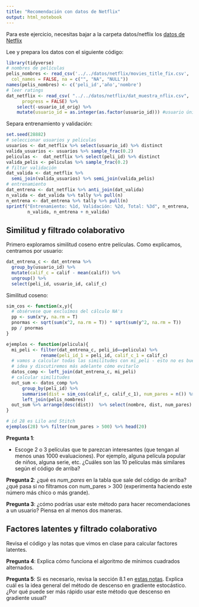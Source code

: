 ```yaml
---
title: "Recomendación con datos de Netflix"
output: html_notebook
---
```



Para este ejercicio, necesitas bajar a la carpeta datos/netflix los [datos de Netflix](https://s3.amazonaws.com/ma-netflix/dat_muestra_nflix.csv
)

Lee y prepara los datos con el siguiente código:

```r
library(tidyverse)
# nombres de películas
pelis_nombres <- read_csv('../../datos/netflix/movies_title_fix.csv', 
  col_names = FALSE, na = c("", "NA", "NULL"))
names(pelis_nombres) <- c('peli_id','año','nombre')
# leer ratings
dat_netflix <- read_csv( "../../datos/netflix/dat_muestra_nflix.csv", 
      progress = FALSE) %>% 
    select(-usuario_id_orig) %>% 
    mutate(usuario_id = as.integer(as.factor(usuario_id))) #usuario único
```

Separa entrenamiento y validación:

```r
set.seed(28882)
# seleccionar usuarios y peliculas
usuarios <- dat_netflix %>% select(usuario_id) %>% distinct
valida_usuarios <- usuarios %>% sample_frac(0.2) 
peliculas <-  dat_netflix %>% select(peli_id) %>% distinct
valida_pelis <- peliculas %>% sample_frac(0.2)
# filtar validación
dat_valida <- dat_netflix %>% 
  semi_join(valida_usuarios) %>% semi_join(valida_pelis) 
# entrenamiento
dat_entrena <- dat_netflix %>% anti_join(dat_valida)
n_valida <- dat_valida %>% tally %>% pull(n)
n_entrena <- dat_entrena %>% tally %>% pull(n)
sprintf("Entrenamiento: %1d, Validación: %2d, Total: %3d", n_entrena, 
        n_valida, n_entrena + n_valida)
```

## Similitud y filtrado colaborativo


Primero exploramos similitud coseno entre películas. Como explicamos,
centramos por usuario:

```r
dat_entrena_c <- dat_entrena %>%
  group_by(usuario_id) %>%
  mutate(calif_c = calif - mean(calif)) %>% 
  ungroup() %>% 
  select(peli_id, usuario_id, calif_c)
```

Similitud coseno:

```r
sim_cos <- function(x,y){
  # obsérvese que excluímos del cálculo NA's
  pp <- sum(x*y, na.rm = T)
  pnormas <- sqrt(sum(x^2, na.rm = T)) * sqrt(sum(y^2, na.rm = T))
  pp / pnormas
}
```

```r
ejemplos <- function(pelicula){
  mi_peli <- filter(dat_entrena_c, peli_id==pelicula) %>% 
             rename(peli_id_1 = peli_id, calif_c_1 = calif_c)
  # vamos a calcular todas las similitudes con mi_peli - esto no es buena
  # idea y discutiremos más adelante cómo evitarlo
  datos_comp <- left_join(dat_entrena_c, mi_peli)
  # calcular similitudes
  out_sum <- datos_comp %>% 
      group_by(peli_id) %>%
      summarise(dist = sim_cos(calif_c, calif_c_1), num_pares = n()) %>% 
      left_join(pelis_nombres)
  out_sum %>% arrange(desc(dist))  %>% select(nombre, dist, num_pares)
}

```

```r
# id 28 es Lilo and Stitch
ejemplos(28) %>% filter(num_pares > 500) %>% head(20)
```

**Pregunta 1**:

- Escoge 2 o 3 películas que te parezcan interesantes (que tengan al menos unas 1000 evaluaciones). Por ejemplo, alguna película popular de niños, alguna serie, etc. ¿Cuáles son las 10 películas más similares según el código de arriba?

**Pregunta 2**: ¿qué es *num_pares* en la tabla que sale del código de arriba? ¿qué pasa si no filtramos con num_pares > 300 (experimenta haciendo este número más chico o más grande).

**Pregunta 3**: ¿cómo podrías usar este método para hacer recomendaciones a un usuario? Piensa en al menos dos maneras.


## Factores latentes y filtrado colaborativo

Revisa el código y las notas que vimos en clase para calcular factores latentes.

**Pregunta 4**: Explica cómo funciona el algoritmo de mínimos cuadrados alternados.

**Pregunta 5**: Si es necesario, revisa la sección 8.1 en [estas notas](https://trusting-payne-50ed4b.netlify.com/redes-neuronales-parte-2.html#algoritmo-de-descenso-estocastico). Explica cuál es la idea general del método de descenso en gradiente estocástico. ¿Por qué puede ser más rápido usar este método que descenso en gradiente usual?

